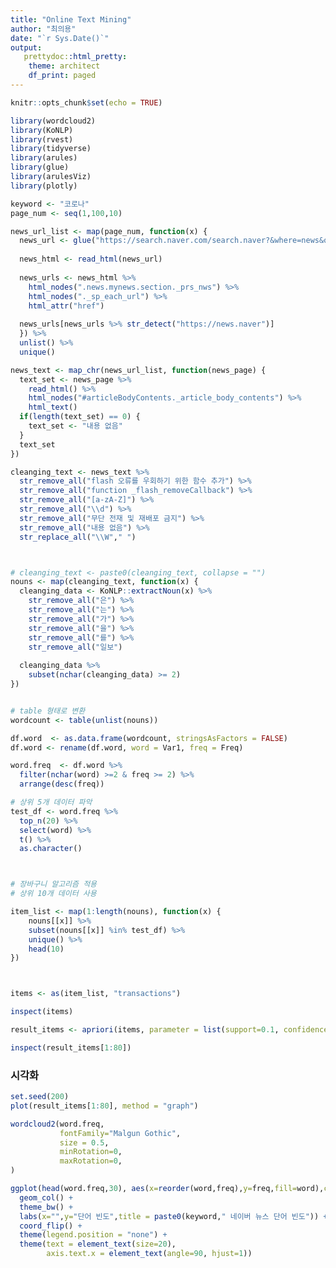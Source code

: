 ```yaml
---
title: "Online Text Mining"
author: "최의용"
date: "`r Sys.Date()`"
output: 
   prettydoc::html_pretty:
    theme: architect
    df_print: paged
---
```


```r
knitr::opts_chunk$set(echo = TRUE)
```

```r
library(wordcloud2)
library(KoNLP)
library(rvest)
library(tidyverse)
library(arules)
library(glue)
library(arulesViz)
library(plotly)
```


```r
keyword <- "코로나"
page_num <- seq(1,100,10)

news_url_list <- map(page_num, function(x) {
  news_url <- glue("https://search.naver.com/search.naver?&where=news&query={keyword}&sm=tab_pge&sort=0&photo=0&field=0&reporter_article=&pd=0&ds=&de=&docid=&nso=so:r,p:all,a:all&mynews=0&cluster_rank=22&start={x}&refresh_start=0")
  
  news_html <- read_html(news_url) 
  
  news_urls <- news_html %>% 
    html_nodes(".news.mynews.section._prs_nws") %>% 
    html_nodes("._sp_each_url") %>% 
    html_attr("href")
  
  news_urls[news_urls %>% str_detect("https://news.naver")]
  }) %>% 
  unlist() %>% 
  unique()

news_text <- map_chr(news_url_list, function(news_page) {
  text_set <- news_page %>% 
    read_html() %>% 
    html_nodes("#articleBodyContents._article_body_contents") %>% 
    html_text()
  if(length(text_set) == 0) {
    text_set <- "내용 없음"
  }
  text_set
})

cleanging_text <- news_text %>% 
  str_remove_all("flash 오류를 우회하기 위한 함수 추가") %>% 
  str_remove_all("function _flash_removeCallback") %>% 
  str_remove_all("[a-zA-Z]") %>% 
  str_remove_all("\\d") %>% 
  str_remove_all("무단 전재 및 재배포 금지") %>% 
  str_remove_all("내용 없음") %>% 
  str_replace_all("\\W"," ") 



# cleanging_text <- paste0(cleanging_text, collapse = "")
nouns <- map(cleanging_text, function(x) {
  cleanging_data <- KoNLP::extractNoun(x) %>% 
    str_remove_all("은") %>% 
    str_remove_all("는") %>% 
    str_remove_all("가") %>%
    str_remove_all("을") %>%
    str_remove_all("를") %>% 
    str_remove_all("일보")
  
  cleanging_data %>% 
    subset(nchar(cleanging_data) >= 2)
})


# table 형태로 변환
wordcount <- table(unlist(nouns))

df.word  <- as.data.frame(wordcount, stringsAsFactors = FALSE)
df.word <- rename(df.word, word = Var1, freq = Freq)

word.freq  <- df.word %>% 
  filter(nchar(word) >=2 & freq >= 2) %>% 
  arrange(desc(freq)) 

# 상위 5개 데이터 파악
test_df <- word.freq %>% 
  top_n(20) %>% 
  select(word) %>% 
  t() %>% 
  as.character()



# 장바구니 알고리즘 적용 
# 상위 10개 데이터 사용

item_list <- map(1:length(nouns), function(x) {
    nouns[[x]] %>% 
    subset(nouns[[x]] %in% test_df) %>% 
    unique() %>% 
    head(10)
})



items <- as(item_list, "transactions")

inspect(items)

result_items <- apriori(items, parameter = list(support=0.1, confidence=0.8))

inspect(result_items[1:80])
```


### 시각화

```r
set.seed(200)
plot(result_items[1:80], method = "graph")
```


```r
wordcloud2(word.freq,
           fontFamily="Malgun Gothic",
           size = 0.5,
           minRotation=0,
           maxRotation=0,
)
```

```r
ggplot(head(word.freq,30), aes(x=reorder(word,freq),y=freq,fill=word),colour=gradient) +
  geom_col() +
  theme_bw() + 
  labs(x="",y="단어 빈도",title = paste0(keyword," 네이버 뉴스 단어 빈도")) + 
  coord_flip() + 
  theme(legend.position = "none") +
  theme(text = element_text(size=20),
        axis.text.x = element_text(angle=90, hjust=1)) 
```

